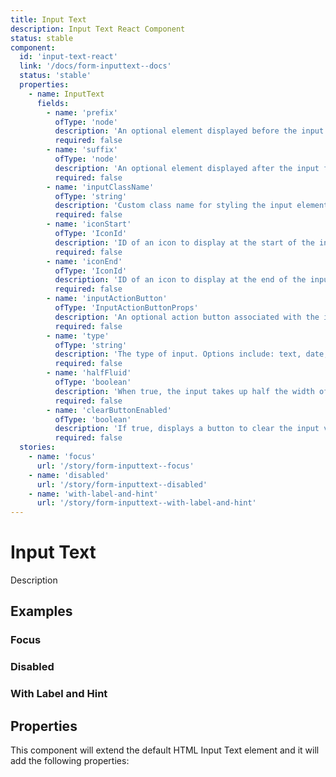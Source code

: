```yaml
---
title: Input Text
description: Input Text React Component
status: stable
component:
  id: 'input-text-react'
  link: '/docs/form-inputtext--docs'
  status: 'stable'
  properties:
    - name: InputText
      fields:
        - name: 'prefix'
          ofType: 'node'
          description: 'An optional element displayed before the input field.'
          required: false
        - name: 'suffix'
          ofType: 'node'
          description: 'An optional element displayed after the input field.'
          required: false
        - name: 'inputClassName'
          ofType: 'string'
          description: 'Custom class name for styling the input element.'
          required: false
        - name: 'iconStart'
          ofType: 'IconId'
          description: 'ID of an icon to display at the start of the input.'
          required: false
        - name: 'iconEnd'
          ofType: 'IconId'
          description: 'ID of an icon to display at the end of the input.'
          required: false
        - name: 'inputActionButton'
          ofType: 'InputActionButtonProps'
          description: 'An optional action button associated with the input field.'
          required: false
        - name: 'type'
          ofType: 'string'
          description: 'The type of input. Options include: text, date, datetime-local, email, month, number, password, tel, time, url, week, search.'
          required: false
        - name: 'halfFluid'
          ofType: 'boolean'
          description: 'When true, the input takes up half the width of its container.'
          required: false
        - name: 'clearButtonEnabled'
          ofType: 'boolean'
          description: 'If true, displays a button to clear the input value.'
          required: false
  stories:
    - name: 'focus'
      url: '/story/form-inputtext--focus'
    - name: 'disabled'
      url: '/story/form-inputtext--disabled'
    - name: 'with-label-and-hint'
      url: '/story/form-inputtext--with-label-and-hint'
---
```


# Input Text

Description

<Section current="react" >

<ComponentPreview>
  <FormField
    label={{
      htmlFor: 'input-text-id',
      text: 'Label',
    }}
  >
    <InputText data-testid="input-text-id" id="input-text-id" />
  </FormField>
</ComponentPreview>

## Examples

### Focus

<StorybookFrame
  heightClassName="h-max"
  componentId="input-text-html"
  story="focus"
/>

### Disabled

<StorybookFrame
  heightClassName="h-max"
  componentId="input-text-html"
  story="disabled"
/>

### With Label and Hint

<StorybookFrame
  heightClassName="h-max"
  componentId="input-text-html"
  story="with-label-and-hint"
/>

## Properties

This component will extend the default HTML Input Text element and it will add the following properties:

<ComponentPropertiesTable componentId="input-text-react" />

</Section>

